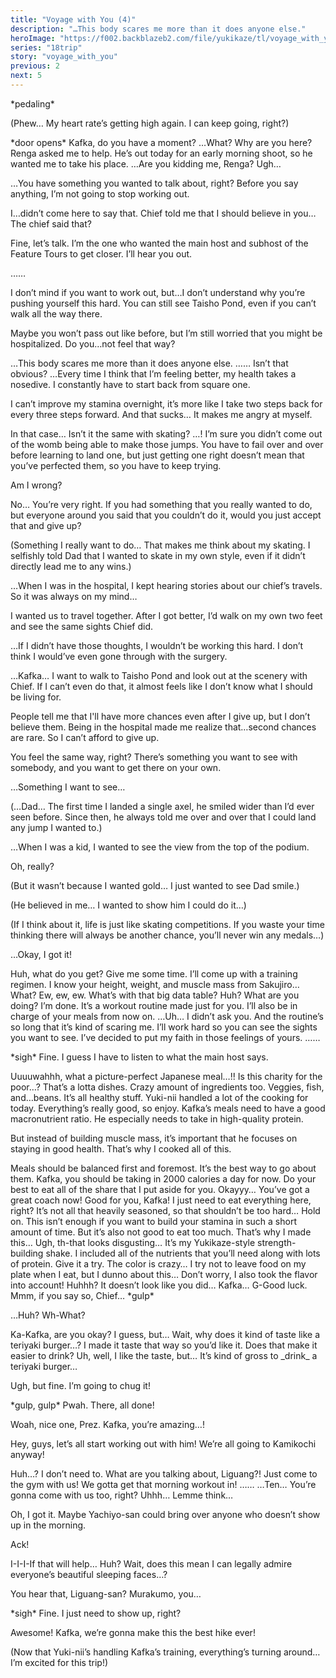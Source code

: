 ```yaml
---
title: "Voyage with You (4)"
description: "…This body scares me more than it does anyone else."
heroImage: "https://f002.backblazeb2.com/file/yukikaze/tl/voyage_with_you/4-1.jpg"
series: "18trip"
story: "voyage_with_you"
previous: 2
next: 5
---
```



<Divider loc="HAMA House - Gym" />

<StoryImg src="https://f002.backblazeb2.com/file/yukikaze/tl/voyage_with_you/4-1.jpg" alt="1" />

<Narration>
&ast;pedaling&ast;
</Narration>

<Bubble character="Kafka">
<p class="t">(Phew… My heart rate’s getting high again. I can keep going, right?)</p>
</Bubble>

<Narration>
&ast;door opens&ast;
</Narration>

<Bubble character="Yukikaze">
Kafka, do you have a moment?
</Bubble>

<Bubble character="Kafka">
…What? Why are you here?
</Bubble>

<Bubble character="Yukikaze">
Renga asked me to help. He’s out today for an early morning shoot, so he wanted me to take his place.
</Bubble>

<Bubble character="Kafka">
…Are you kidding me, Renga? Ugh…

…You have something you wanted to talk about, right? Before you say anything, I’m not going to stop working out.
</Bubble>

<Bubble character="Yukikaze">
I…didn’t come here to say that. Chief told me that I should believe in you…
</Bubble>

<Bubble character="Kafka">
The chief said that?

Fine, let’s talk. I’m the one who wanted the main host and subhost of the Feature Tours to get closer. I’ll hear you out.
</Bubble>

<Bubble character="Yukikaze">
……

I don’t mind if you want to work out, but…I don’t understand why you’re pushing yourself this hard. You can still see Taisho Pond, even if you can’t walk all the way there.

Maybe you won’t pass out like before, but I’m still worried that you might be hospitalized. Do you…not feel that way?
</Bubble>

<Bubble character="Kafka">
…This body scares me more than it does anyone else.
</Bubble>

<Bubble character="Yukikaze">
……
</Bubble>

<Bubble character="Kafka">
Isn’t that obvious? …Every time I think that I’m feeling better, my health takes a nosedive. I constantly have to start back from square one.

I can’t improve my stamina overnight, it’s more like I take two steps back for every three steps forward. And that sucks… It makes me angry at myself.
</Bubble>

<Bubble character="Yukikaze">
In that case…
</Bubble>

<Bubble character="Kafka">
Isn’t it the same with skating?
</Bubble>

<Bubble character="Yukikaze">
…!
</Bubble>

<Bubble character="Kafka">
I’m sure you didn’t come out of the womb being able to make those jumps. You have to fail over and over before learning to land one, but just getting one right doesn’t mean that you’ve perfected them, so you have to keep trying.

Am I wrong?
</Bubble>

<Bubble character="Yukikaze">
No… You’re very right.
</Bubble>

<Bubble character="Kafka">
If you had something that you really wanted to do, but everyone around you said that you couldn’t do it, would you just accept that and give up?
</Bubble>

<Bubble character="Yukikaze">
<p class="t">(Something I really want to do… That makes me think about my skating. I selfishly told Dad that I wanted to skate in my own style, even if it didn’t directly lead me to any wins.)</p>
</Bubble>

<Bubble character="Kafka">
…When I was in the hospital, I kept hearing stories about our chief’s travels. So it was always on my mind…

I wanted us to travel together. After I got better, I’d walk on my own two feet and see the same sights Chief did.

…If I didn’t have those thoughts, I wouldn’t be working this hard. I don’t think I would’ve even gone through with the surgery.
</Bubble>

<Bubble character="Yukikaze">
…Kafka…
</Bubble>

<Bubble character="Kafka">
I want to walk to Taisho Pond and look out at the scenery with Chief. If I can’t even do that, it almost feels like I don’t know what I should be living for.

People tell me that I'll have more chances even after I give up, but I don’t believe them. Being in the hospital made me realize that…second chances are rare. So I can’t afford to give up.

You feel the same way, right? There’s something you want to see with somebody, and you want to get there on your own.
</Bubble>

<Bubble character="Yukikaze">
…Something I want to see…

<p class="t">(…Dad… The first time I landed a single axel, he smiled wider than I’d ever seen before. Since then, he always told me over and over that I could land any jump I wanted to.)</p>

…When I was a kid, I wanted to see the view from the top of the podium.
</Bubble>

<Bubble character="Kafka">
Oh, really?
</Bubble>

<Bubble character="Yukikaze">
<p class="t">(But it wasn’t because I wanted gold… I just wanted to see Dad smile.)</p>

<p class="t">(He believed in me… I wanted to show him I could do it…)</p>

<p class="t">(If I think about it, life is just like skating competitions. If you waste your time thinking there will always be another chance, you’ll never win any medals…)</p>

…Okay, I got it!
</Bubble>

<Bubble character="Kafka">
Huh, what do you get?
</Bubble>

<Bubble character="Yukikaze">
Give me some time. I’ll come up with a training regimen. I know your height, weight, and muscle mass from Sakujiro…
</Bubble>

<Bubble character="Kafka">
What? Ew, ew, ew. What’s with that big data table? Huh? What are you doing?
</Bubble>

<Bubble character="Yukikaze">
I’m done. It’s a workout routine made just for you. I’ll also be in charge of your meals from now on.
</Bubble>

<Bubble character="Kafka">
…Uh… I didn’t ask you. And the routine’s so long that it’s kind of scaring me.
</Bubble>

<Bubble character="Yukikaze">
I’ll work hard so you can see the sights you want to see. I’ve decided to put my faith in those feelings of yours.
</Bubble>

<Bubble character="Kafka">
……

&ast;sigh&ast; Fine. I guess I have to listen to what the main host says.
</Bubble>

<Divider loc="HAMA House - Dining Room" />

<StoryImg src="https://f002.backblazeb2.com/file/yukikaze/tl/voyage_with_you/4-2.jpg" alt="2" />

<Bubble character="Yachiyo">
Uuuuwahhh, what a picture-perfect Japanese meal…!! Is this charity for the poor…?
</Bubble>

<Bubble character="Ten">
That’s a lotta dishes. Crazy amount of ingredients too. Veggies, fish, and…beans. It’s all healthy stuff.
</Bubble>

<Bubble mc>
Yuki-nii handled a lot of the cooking for today. Everything’s really good, so enjoy.
</Bubble>

<Bubble character="Yukikaze">
Kafka’s meals need to have a good macronutrient ratio. He especially needs to take in high-quality protein.

But instead of building muscle mass, it’s important that he focuses on staying in good health. That’s why I cooked all of this.
</Bubble>

<Bubble character="Liguang">
Meals should be balanced first and foremost. It’s the best way to go about them.
</Bubble>

<Bubble character="Yukikaze">
Kafka, you should be taking in 2000 calories a day for now. Do your best to eat all of the share that I put aside for you.
</Bubble>

<Bubble character="Kafka">
Okayyy…
</Bubble>

<Bubble character="Renga">
You’ve got a great coach now! Good for you, Kafka!
</Bubble>

<Bubble character="Kafka">
I just need to eat everything here, right? It’s not all that heavily seasoned, so that shouldn’t be too hard…
</Bubble>

<Bubble character="Yukikaze">
Hold on. This isn’t enough if you want to build your stamina in such a short amount of time. But it’s also not good to eat too much. That’s why I made this…
</Bubble>

<Bubble character="Kafka">
Ugh, th-that looks disgusting…
</Bubble>

<Bubble character="Yukikaze">
It’s my Yukikaze-style strength-building shake. I included all of the nutrients that you’ll need along with lots of protein. Give it a try.
</Bubble>

<Bubble character="Renga">
The color is crazy… I try not to leave food on my plate when I eat, but I dunno about this…
</Bubble>

<Bubble character="Yukikaze">
Don’t worry, I also took the flavor into account!
</Bubble>

<Bubble character="Kafka">
Huhhh? It doesn’t look like you did…
</Bubble>

<Bubble mc>
Kafka… G-Good luck.
</Bubble>

<Bubble character="Kafka">
Mmm, if you say so, Chief… &ast;gulp&ast;

…Huh? Wh-What?
</Bubble>

<Bubble character="Renga">
Ka-Kafka, are you okay?
</Bubble>

<Bubble character="Kafka">
I guess, but… Wait, why does it kind of taste like a teriyaki burger…?
</Bubble>

<Bubble character="Yukikaze">
I made it taste that way so you’d like it. Does that make it easier to drink?
</Bubble>

<Bubble character="Kafka">
Uh, well, I like the taste, but… It’s kind of gross to _drink_ a teriyaki burger…

Ugh, but fine. I’m going to chug it!

&ast;gulp, gulp&ast; Pwah. There, all done!
</Bubble>

<Bubble character="Ten">
Woah, nice one, Prez.
</Bubble>

<Bubble character="Renga">
Kafka, you’re amazing…!

Hey, guys, let’s all start working out with him! We’re all going to Kamikochi anyway!
</Bubble>

<Bubble character="Ten">
Huh…?
</Bubble>

<Bubble character="Liguang">
I don’t need to.
</Bubble>

<Bubble character="Renga">
What are you talking about, Liguang?! Just come to the gym with us! We gotta get that morning workout in!
</Bubble>

<Bubble character="Liguang">
……
</Bubble>

<Bubble character="Renga">
…Ten… You’re gonna come with us too, right?
</Bubble>

<Bubble character="Ten">
Uhhh… Lemme think…

Oh, I got it. Maybe Yachiyo-san could bring over anyone who doesn’t show up in the morning.
</Bubble>

<Bubble character="Yachiyo">
Ack!

I-I-I-If that will help… Huh? Wait, does this mean I can legally admire everyone’s beautiful sleeping faces…?
</Bubble>

<Bubble character="Ten">
You hear that, Liguang-san?
</Bubble>

<Bubble character="Liguang">
Murakumo, you…

&ast;sigh&ast; Fine. I just need to show up, right?
</Bubble>

<Bubble character="Renga">
Awesome! Kafka, we’re gonna make this the best hike ever!
</Bubble>

<Bubble mc>
<p class="t">(Now that Yuki-nii’s handling Kafka’s training, everything’s turning around… I’m excited for this trip!)</p>
</Bubble>
